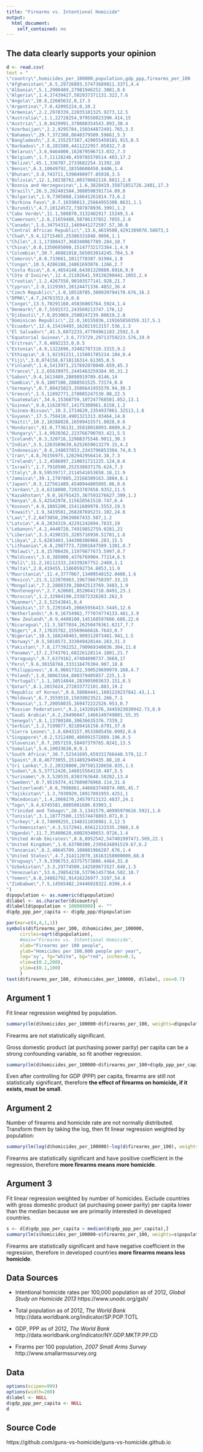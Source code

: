 ```yaml
---
title: "Firearms vs. Intentional Homicide"
output: 
  html_document: 
    self_contained: no
---
```


The data clearly supports your opinion
--------------------------------------

```r
d <- read.csv(
text = "
\"country\",homicides_per_100000,population,gdp_ppp,firearms_per_100
\"Afghanistan\",6.5,29726803,57473689811.3371,4.4
\"Albania\",5.1,2900489,27981946252.3001,8.6
\"Algeria\",1.4,37439427,502937371131.322,7.6
\"Angola\",10.8,22685632,0,17.3
\"Argentina\",7.0,42095224,0,10.2
\"Armenia\",2.2,2978339,22035101325.9273,12.5
\"Australia\",1.1,22728254,979558023390.414,15
\"Austria\",1.0,8429991,378088354543.893,30.4
\"Azerbaijan\",2.2,9295784,150344872491.765,3.5
\"Bahamas\",29.7,372388,8648379509.59661,5.3
\"Bangladesh\",2.6,155257387,429055450181.915,0.5
\"Barbados\",7.8,281580,4411222957.05832,7.8
\"Belarus\",3.6,9464000,162879596713.032,7.3
\"Belgium\",1.7,11128246,459785570514.403,17.2
\"Belize\",45.1,336707,2733682254.31392,10
\"Benin\",6.3,10049792,18350608450.8406,1.4
\"Bhutan\",3.8,743711,5390490977.85938,3.5
\"Bolivia\",12.1,10238762,60378682116.8811,2.8
\"Bosnia and Herzegovina\",1.6,3828419,35871851726.2401,17.3
\"Brazil\",26.5,202401584,3080598391714.09,8
\"Bulgaria\",1.9,7305888,116641261814.73,6.2
\"Burkina Faso\",0.7,16590813,25664955308.8631,1.1
\"Burundi\",4.7,10124572,7387878936.3991,1.2
\"Cabo Verde\",11.1,500870,3132402917.15249,5.4
\"Cameroon\",2.8,21659488,58786137852.7055,2.8
\"Canada\",1.6,34754312,1469441272597.57,30.8
\"Central African Republic\",13.6,4619500,4291389078.58073,1
\"Chad\",9.4,12715465,25386331048.9096,1.1
\"Chile\",3.1,17388437,368340067789.284,10.7
\"China\",0.8,1350695000,15147732172364.1,4.9
\"Colombia\",30.7,46881018,565053014245.704,5.9
\"Comoros\",8.0,733661,1011778387.91984,1.8
\"Congo\",10.5,4286188,24861693076.1266,2.7
\"Costa Rica\",8.4,4654148,64381320880.6916,9.9
\"Côte d'Ivoire\",12.4,21102641,59138290441.1055,2.4
\"Croatia\",1.2,4267558,90103577141.928,21.7
\"Cyprus\",2.0,1129303,28124471336.4852,36.4
\"Czech Republic\",1.0,10510785,300939794170.676,16.3
\"DPRK\",4.7,24763353,0,0.6
\"Congo\",13.5,70291160,45836065764.5924,1.4
\"Denmark\",0.7,5591572,243569213747.176,12
\"Djibouti\",7.0,853069,2500247239.00619,2.8
\"Dominican Republic\",22.0,10155036,119165850359.317,5.1
\"Ecuador\",12.4,15419493,162021913157.536,1.3
\"El Salvador\",41.5,6072233,47704961183.2592,5.8
\"Equatorial Guinea\",3.6,773729,29713759223.576,19.9
\"Eritrea\",7.8,4892233,0,0.5
\"Estonia\",4.9,1322696,33402707310.3315,9.2
\"Ethiopia\",8.1,92191211,115801785214.104,0.4
\"Fiji\",3.0,874158,6718116314.61365,0.5
\"Finland\",1.6,5413971,217692078040.659,45.3
\"France\",1.2,65639975,2445463259384.95,31.2
\"Gabon\",9.4,1613489,28898919789.8146,14
\"Gambia\",9.6,1807108,2888561525.73174,0.8
\"Germany\",0.7,80425823,3506641955570.94,30.3
\"Greece\",1.5,11092771,278085247530.08,22.5
\"Guatemala\",34.6,15368759,107247768581.852,13.1
\"Guinea\",9.0,11628767,14175308961.8158,1.2
\"Guinea-Bissau\",10.3,1714620,2354937861.32513,1.6
\"Guyana\",17.5,758410,4901321313.03464,14.6
\"Haiti\",10.2,10288828,16599415571.8028,0.6
\"Honduras\",91.0,7736131,35818018093.8809,6.2
\"Hungary\",1.4,9920362,223766790703.421,5.5
\"Iceland\",0.3,320716,12988375546.9011,30.3
\"India\",3.5,1263589639,6252659013279.15,4.2
\"Indonesia\",0.6,248037853,2343796853304.74,0.5
\"Iran\",4.8,76156975,1282942956414.38,7.3
\"Ireland\",1.2,4586897,210031721225.124,8.6
\"Israel\",1.7,7910500,252538837176.624,7.3
\"Italy\",0.9,59539717,2114541653658.18,11.9
\"Jamaica\",39.1,2707805,23168389163.3884,8.1
\"Japan\",0.3,127561489,4540944805895.06,0.6
\"Jordan\",2.4,6318000,72933787658.9352,11.5
\"Kazakhstan\",9.0,16791425,367593276627.399,1.3
\"Kenya\",6.5,42542978,115620561510.747,6.4
\"Kosovo\",4.9,1805200,15411689978.5553,19.5
\"Kuwait\",1.9,3419581,268287695231.102,24.8
\"Lao\",7.2,6473050,29639067433.507,1.2
\"Latvia\",4.8,2034319,42291242694.7833,19
\"Lebanon\",4.2,4440728,74919852759.0281,21
\"Liberia\",3.3,4190155,3285716930.51781,1.6
\"Libya\",2.5,6283403,144300306966.283,15.5
\"Lithuania\",6.8,2987773,72001647509.1301,0.7
\"Malawi\",1.8,15700436,11979877673.5997,0.7
\"Maldives\",3.0,385000,4376769904.77214,6.5
\"Mali\",11.2,16112333,24339267752.2469,1.1
\"Malta\",2.8,419455,11860592734.8853,11.9
\"Mauritania\",11.4,3777067,13409540152.0408,1.6
\"Mexico\",21.5,122070963,1967366758397.33,15
\"Mongolia\",7.2,2808339,28042513769.3483,1.9
\"Montenegro\",2.7,620601,8520641718.0491,23.1
\"Morocco\",1.2,32984190,233872326203.262,5
\"Myanmar\",2.5,52543841,0,4
\"Namibia\",17.5,2291645,20665956413.5445,12.6
\"Netherlands\",0.9,16754962,777074774133.481,3.9
\"New Zealand\",0.9,4408100,145168597606.688,22.6
\"Nicaragua\",11.3,5877034,26250476361.6217,7.7
\"Niger\",4.7,17635782,15569666616.7643,0.7
\"Nigeria\",10.3,168240403,909312073481.941,1.5
\"Norway\",0.5,5018573,333049428144.263,31.3
\"Pakistan\",7.8,177392252,790969340036.304,11.6
\"Panama\",17.2,3743761,68226128114.1801,21.7
\"Paraguay\",9.7,6379162,47484890737.3669,17
\"Peru\",9.6,30158768,333118476304.907,18.8
\"Philippines\",8.8,96017322,590529699970.168,4.7
\"Poland\",1.0,38063164,888379405857.225,1.3
\"Portugal\",1.1,10514844,283905003633.151,8.5
\"Qatar\",8.1,2015624,272833772101.883,19.2
\"Republic of Korea\",0.8,50004441,1601229237842.43,1.1
\"Moldova\",6.7,3559519,15039023521.266,7.1
\"Romania\",1.7,20058035,369472222526.953,0.7
\"Russian Federation\",9.2,143201676,3445923030942.73,8.9
\"Saudi Arabia\",6.2,29496047,1466149749001.55,35
\"Senegal\",8.1,13780108,30636635376.7339,2
\"Serbia\",1.2,7199077,92189416158.6791,37.8
\"Sierra Leone\",1.8,6043157,9533885456.0992,0.6
\"Singapore\",0.2,5312400,408991572889.196,0.5
\"Slovenia\",0.7,2057159,58497379765.0241,13.5
\"Somalia\",5.6,10033630,0,9.1
\"South Africa\",30.7,52341695,659331766440.579,12.7
\"Spain\",0.8,46773055,1514892949435.88,10.4
\"Sri Lanka\",3.2,20328000,207501328658.835,1.5
\"Sudan\",6.5,37712420,146015564110.487,5.5
\"Suriname\",9.3,528535,8303763648.58282,13.4
\"Sweden\",0.7,9519374,417609076968.114,31.6
\"Switzerland\",0.6,7996861,446683740874.005,45.7
\"Tajikistan\",1.3,7930929,18917091955.4251,1
\"Macedonia\",1.4,2069270,24570713132.4837,24.1
\"Togo\",9.4,6745581,8885081686.83903,1
\"Trinidad and Tobago\",28.3,1341579,40995979616.5921,1.6
\"Tunisia\",3.1,10777500,115574478893.071,0.1
\"Turkey\",4.3,74099255,1348311030981.3,12.5
\"Turkmenistan\",4.3,5172941,65612131535.2988,3.8
\"Uganda\",11.7,35400620,60029340653.9726,1.4
\"United Arab Emirates\",0.8,8952542,547401997471.569,22.1
\"United Kingdom\",1.0,63700300,2395634891519.67,6.2
\"Tanzania\",8.2,48645709,108081966287.676,1.4
\"United States\",4.7,314112078,16163158000000,88.8
\"Uruguay\",7.9,3396753,63757573886.4464,31.8
\"Uzbekistan\",3.3,29774500,142589673527.848,1.5
\"Venezuela\",53.6,29854238,537961457364.502,10.7
\"Yemen\",6.8,24882792,91416226977.3197,54.8
\"Zimbabwe\",7.5,14565482,24446028322.0306,4.4
")
d$population <- as.numeric(d$population)
d$label <- as.character(d$country)
d$label[d$population < 100000000] <- ""
d$gdp_ppp_per_capita <- d$gdp_ppp/d$population
```

```r
par(mar=c(4,4,1,1))
symbols(d$firearms_per_100, d$homicides_per_100000, 
     circles=sqrt(d$population), 
     #main="Firearms vs. Intentional Homicide", 
  	 xlab="Firearms per 100 people", 
     ylab="Homicides per 100,000 people per year",
     log='xy', fg="white", bg="red", inches=0.3, 
     xlim=c(0.2,200), 
     ylim=c(0.1,100)
     )
text(d$firearms_per_100, d$homicides_per_100000, d$label, cex=0.7)
```

Argument 1
----------

Fit linear regression weighted by population.

```r
summary(lm(d$homicides_per_100000~d$firearms_per_100, weights=d$population))
```

Firearms are not statistically significant.

Gross domestic product (at purchasing power parity) per capita can be a strong confounding variable, so fit another regression.

```r
summary(lm(d$homicides_per_100000~d$firearms_per_100+d$gdp_ppp_per_capita, weights=d$population))
```

Even after controlling for GDP (PPP) per capita, firearms are still not statistically significant, therefore **the effect of firearms on homicide, if it exists, must be small**.

Argument 2
----------

Number of firearms and homicide rate are not normally distributed. Transform them by taking the log, then fit linear regression weighted by population:

```r
summary(lm(log(d$homicides_per_100000)~log(d$firearms_per_100), weights=d$population))
```

Firearms are statistically significant and have positive coefficient in the regression, therefore **more firearms means more homicide**.

Argument 3
----------

Fit linear regression weighted by number of homicides. Exclude countries with gross domestic product (at purchasing power parity) per capita lower than the median because we are primarily interested in developed countries. 

```r
s <- d[d$gdp_ppp_per_capita > median(d$gdp_ppp_per_capita),]
summary(lm(s$homicides_per_100000~s$firearms_per_100, weights=s$population*s$homicides_per_100000))
```

Firearms are statistically significant and have negative coefficient in the regression, therefore in developed countries **more firearms means less homicide**.

Data Sources
------------

* Intentional homicide rates per 100,000 population as of 2012,
  *Global Study on Homicide 2013*
  https://www.unodc.org/gsh/

* Total population as of 2012,
  *The World Bank*
  http://data.worldbank.org/indicator/SP.POP.TOTL

* GDP, PPP as of 2012,
  *The World Bank* 
  http://data.worldbank.org/indicator/NY.GDP.MKTP.PP.CD

* Firarms per 100 population,
  *2007 Small Arms Survey*
  http://www.smallarmssurvey.org

Data
----

```r
options(scipen=999)
options(width=200)
d$label <- NULL
d$gdp_ppp_per_capita <- NULL
d
```

Source Code
-----------

https://github.com/guns-vs-homicide/guns-vs-homicide.github.io
